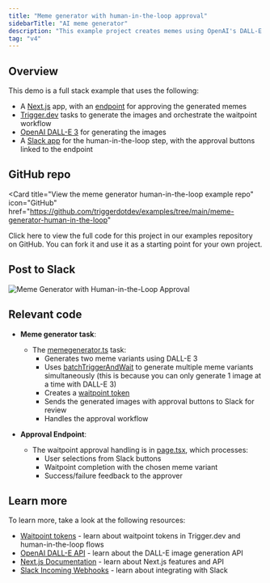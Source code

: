 ```yaml
---
title: "Meme generator with human-in-the-loop approval"
sidebarTitle: "AI meme generator"
description: "This example project creates memes using OpenAI's DALL-E 3 with a human-in-the-loop approval workflow built using Trigger.dev waitpoint tokens."
tag: "v4"
---
```



<UpgradeToV4Note />

## Overview

This demo is a full stack example that uses the following:

- A [Next.js](https://nextjs.org/) app, with an [endpoint](https://github.com/triggerdotdev/examples/blob/main/meme-generator-human-in-the-loop/src/app/endpoints/[slug]/page.tsx) for approving the generated memes
- [Trigger.dev](https://trigger.dev) tasks to generate the images and orchestrate the waitpoint workflow
- [OpenAI DALL-E 3](https://platform.openai.com/docs/guides/images) for generating the images
- A [Slack app](https://api.slack.com/quickstart) for the human-in-the-loop step, with the approval buttons linked to the endpoint

## GitHub repo

<Card
  title="View the meme generator human-in-the-loop example repo"
  icon="GitHub"
  href="https://github.com/triggerdotdev/examples/tree/main/meme-generator-human-in-the-loop"
>
  Click here to view the full code for this project in our examples repository on GitHub. You can
  fork it and use it as a starting point for your own project.
</Card>

## Post to Slack

![Meme Generator with Human-in-the-Loop Approval](/images/slack-meme-approval.png)

## Relevant code

- **Meme generator task**:

  - The [memegenerator.ts](https://github.com/triggerdotdev/examples/blob/main/meme-generator-human-in-the-loop/src/trigger/memegenerator.ts) task:
    - Generates two meme variants using DALL-E 3
    - Uses [batchTriggerAndWait](/triggering#yourtask-batchtriggerandwait) to generate multiple meme variants simultaneously (this is because you can only generate 1 image at a time with DALL-E 3)
    - Creates a [waitpoint token](/wait-for-token)
    - Sends the generated images with approval buttons to Slack for review
    - Handles the approval workflow

- **Approval Endpoint**:
  - The waitpoint approval handling is in [page.tsx](https://github.com/triggerdotdev/examples/blob/main/meme-generator-human-in-the-loop/src/app/endpoints/[slug]/page.tsx), which processes:
    - User selections from Slack buttons
    - Waitpoint completion with the chosen meme variant
    - Success/failure feedback to the approver

## Learn more

To learn more, take a look at the following resources:

- [Waitpoint tokens](/wait-for-token) - learn about waitpoint tokens in Trigger.dev and human-in-the-loop flows
- [OpenAI DALL-E API](https://platform.openai.com/docs/guides/images) - learn about the DALL-E image generation API
- [Next.js Documentation](https://nextjs.org/docs) - learn about Next.js features and API
- [Slack Incoming Webhooks](https://api.slack.com/messaging/webhooks) - learn about integrating with Slack
